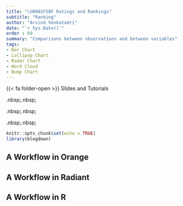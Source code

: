 ```yaml
---
title: "\U0001F58F Ratings and Rankings"
subtitle: "Ranking"
author: "Arvind Venkatadri"
date: "`r Sys.Date()`"
order : 60
summary: "Comparisons between observations and between variables"
tags:
- Bar Chart
- Lollipop Chart
- Radar Chart
- Word Cloud
- Bump Chart
---
```


{{< fa folder-open >}} Slides and Tutorials

<a href="./files/rankings.qmd">
<i class="fa-solid fa-file-powerpoint fa-2x"></i></a> .nbsp;.nbsp;

<a href="./files/rankings.ows">
<iconify-icon icon="icon-park-solid:orange"></iconify-icon></a>
.nbsp;.nbsp;

<a href="./files/rankings.rda">
<i class="fa-solid fa-person-rays"></i></a> .nbsp;.nbsp;

<a href="./data/data.zip"> <i class="fa-solid fa-database"></i></a>

```r
knitr::opts_chunk$set(echo = TRUE)
library(blogdown)

```

## A Workflow in Orange

## A Workflow in Radiant

## A Workflow in R
